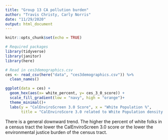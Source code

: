 ```yaml
---
title: "Group 13 CA pollution burden"
author: "Travis Christy, Carly Norris"
date: "11/29/2020"
output: html_document
---
```


```r
knitr::opts_chunk$set(echo = TRUE)

# Required packages
library(tidyverse)
library(janitor)
library(here)
```

```r
# Read in ces3demographics.csv
ces <- read_csv(here("data", "ces3demographics.csv")) %>% 
  clean_names()
```
```r
ggplot(data = ces) +
  geom_hex(aes(x= white_percent, y= ces_3_0_score)) +
  scale_fill_gradient(low = "navy", high = "orange")+
  theme_minimal()+
  labs(y = "CalEnviroScreen 3.0 Score", x = "White Population %",
       title = "CalEnviroScore 3.0 related to White Population density (Christy & Norris 2020)")
```

There is a general downward trend. The higher the percent of white folks in a census tract the lower the CalEnviroScreen 3.0 score or the lower the environmental justice burden of the census tract.
